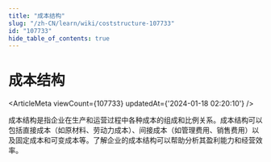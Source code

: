 ```yaml
---
title: "成本结构"
slug: "/zh-CN/learn/wiki/coststructure-107733"
id: "107733"
hide_table_of_contents: true
---
```



<Breadcrumbs current="成本结构" />

# 成本结构

<ArticleMeta viewCount={107733} updatedAt={'2024-01-18 02:20:10'} />
<div className='border-solid border-b border-t-0 my-4 border-[var(--ifm-color-gray-300)]' />

成本结构是指企业在生产和运营过程中各种成本的组成和比例关系。成本结构可以包括直接成本（如原材料、劳动力成本）、间接成本（如管理费用、销售费用）以及固定成本和可变成本等。了解企业的成本结构可以帮助分析其盈利能力和经营效率。
